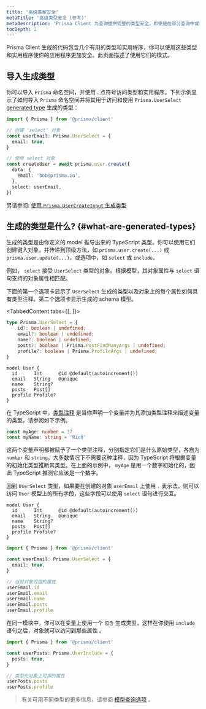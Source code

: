 ```yaml
---
title: '高级类型安全'
metaTitle: '高级类型安全 (参考)'
metaDescription: 'Prisma Client 为查询提供完整的类型安全，即使是在部分查询中或包含的关系中。本页说明如何利用生成的类型和实用程序。'
tocDepth: 2
---
```


<TopBlock>

Prisma Client 生成的代码包含几个有用的类型和实用程序，你可以使用这些类型和实用程序使你的应用程序更加安全。此页面描述了使用它们的模式。

</TopBlock>

## 导入生成类型

你可以导入 `Prisma` 命名空间，并使用 . 点符号访问类型和实用程序。下列示例显示了如何导入 `Prisma` 命名空间并将其用于访问和使用 `Prisma.UserSelect` [generated type](#what-are-generated-types) 生成的类型：

```ts
import { Prisma } from '@prisma/client'

// 创建 'select' 对象
const userEmail: Prisma.UserSelect = {
  email: true,
}

// 使用 select 对象
const createUser = await prisma.user.create({
  data: {
    email: 'bob@prisma.io',
  },
  select: userEmail,
})
```

另请参阅: [使用 `Prisma.UserCreateInput` 生成类型](../crud#create-a-single-record-using-generated-types)

## 生成的类型是什么? {#what-are-generated-types}

生成的类型是由你定义的 model 推导出来的 TypeScript 类型。你可以使用它们创建键入对象，并传递到顶级方法，如 `prisma.user.create(...)` 或 `prisma.user.update(...)`，或选项中，如 `select` 或 `include`。

例如， `select` 接受 `UserSelect` 类型的对象。根据模型，其对象属性与 `select` 语句支持的对象属性相匹配。

下面的第一个选项卡显示了 `UserSelect` 生成的类型以及对象上的每个属性如何具有类型注释。第二个选项卡显示生成的 schema 模型。

<TabbedContent tabs={[<FileWithIcon text="Generated type" icon="code"/>, <FileWithIcon text="Model" icon="prisma"/>]}>

<tab>

```ts
type Prisma.UserSelect = {
    id?: boolean | undefined;
    email?: boolean | undefined;
    name?: boolean | undefined;
    posts?: boolean | Prisma.PostFindManyArgs | undefined;
    profile?: boolean | Prisma.ProfileArgs | undefined;
}
```

</tab>

<tab>

```prisma
model User {
  id      Int      @id @default(autoincrement())
  email   String   @unique
  name    String?
  posts   Post[]
  profile Profile?
}
```

</tab>

</TabbedContent>

在 TypeScript 中，[类型注释](https://www.typescriptlang.org/docs/handbook/2/everyday-types.html#type-annotations-on-variables) 是当你声明一个变量并为其添加类型注释来描述变量的类型。请参阅如下示例。

```ts
const myAge: number = 37
const myName: string = 'Rich'
```

这两个变量声明都被赋予了一个类型注释，分别指定它们是什么原始类型，各自为 `number` 和 `string`。大多数情况下不需要这种注释，因为 TypeScript 将根据变量的初始化类型推断其类型。在上面的示例中， `myAge` 是用一个数字初始化的，因此 TypeScript 推测它应该是一个数字。

回到 `UserSelect` 类型，如果要在创建的对象 `userEmail` 上使用 `.` 表示法，则可以访问 `User` 模型上的所有字段，这些字段可以使用 `select` 语句进行交互。

```prisma
model User {
  id      Int      @id @default(autoincrement())
  email   String   @unique
  name    String?
  posts   Post[]
  profile Profile?
}
```

```ts
import { Prisma } from '@prisma/client'

const userEmail: Prisma.UserSelect = {
  email: true,
}

// 当前对象可用的属性
userEmail.id
userEmail.email
userEmail.name
userEmail.posts
userEmail.profile
```

在同一模块中，你可以在变量上使用一个 `包含` 生成类型，这样在你使用 `include` 语句之后，对象就可以访问到那些属性 。

```ts
import { Prisma } from '@prisma/client'

const userPosts: Prisma.UserInclude = {
  posts: true,
}

// 类型化对象上可用的属性
userPosts.posts
userPosts.profile
```

> 有关可用不同类型的更多信息，请参阅 [模型查询选项](../../../../reference/api-reference/prisma-client-reference#model-query-options) 。
